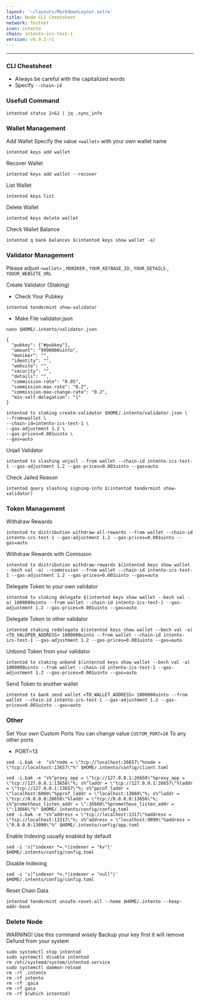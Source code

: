 ```yaml
---
layout: '~/layouts/MarkdownLayout.astro'
title: Node CLI Cheatsheet
network: Testnet
icon: intento
chain: intento-ics-test-1
version: v0.9.2-r1
---
```


---

### CLI Cheatsheet

- Always be careful with the capitalized words
- Specify `--chain-id`

### Usefull Command
```
intentod status 2>&1 | jq .sync_info
```

### Wallet Management

Add Wallet
Specify the value `<wallet>` with your own wallet name

```
intentod keys add wallet
```

Recover Wallet
```
intentod keys add wallet --recover
```

List Wallet
```
intentod keys list
```

Delete Wallet
```
intentod keys delete wallet
```

Check Wallet Balance
```
intentod q bank balances $(intentod keys show wallet -a)
```

### Validator Management

Please adjust `<wallet>` , `MONIKER` , `YOUR_KEYBASE_ID` , `YOUR_DETAILS` , `YOUUR_WEBSITE_URL`

Create Validator (Staking)
- Check Your Pubkey
```
intentod tendermint show-validator
```
- Make File validator.json
```
nano $HOME/.intento/validator.json
```
```
{
  "pubkey": {"#pubkey"},
  "amount": "9990000uinto",
  "moniker": "",
  "identity": "",
  "website": "",
  "security": "",
  "details": "",
  "commission-rate": "0.05",
  "commission-max-rate": "0.2",
  "commission-max-change-rate": "0.2",
  "min-self-delegation": "1"
}
```
```
intentod tx staking create-validator $HOME/.intento/validator.json \
--from=wallet \
--chain-id=intento-ics-test-1 \
--gas-adjustment 1.2 \
--gas-prices=0.001uinto \
--gas=auto

```

Unjail Validator
```
intentod tx slashing unjail --from wallet --chain-id intento-ics-test-1 --gas-adjustment 1.2 --gas-prices=0.001uinto --gas=auto
```

Check Jailed Reason
```
intentod query slashing signing-info $(intentod tendermint show-validator)
```

### Token Management

Withdraw Rewards
```
intentod tx distribution withdraw-all-rewards --from wallet --chain-id intento-ics-test-1 --gas-adjustment 1.2 --gas-prices=0.001uinto --gas=auto
```

Withdraw Rewards with Comission
```
intentod tx distribution withdraw-rewards $(intentod keys show wallet --bech val -a) --commission --from wallet --chain-id intento-ics-test-1 --gas-adjustment 1.2 --gas-prices=0.001uinto --gas=auto 
```

Delegate Token to your own validator
```
intentod tx staking delegate $(intentod keys show wallet --bech val -a) 1000000uinto --from wallet --chain-id intento-ics-test-1 --gas-adjustment 1.2 --gas-prices=0.001uinto --gas=auto
```

Delegate Token to other validator
```
intentod staking redelegate $(intentod keys show wallet --bech val -a) <TO_VALOPER_ADDRESS> 1000000uinto --from wallet --chain-id intento-ics-test-1 --gas-adjustment 1.2 --gas-prices=0.001uinto --gas=auto
```

Unbond Token from your validator
```
intentod tx staking unbond $(intentod keys show wallet --bech val -a) 1000000uinto --from wallet --chain-id intento-ics-test-1 --gas-adjustment 1.2 --gas-prices=0.001uinto --gas=auto
```

Send Token to another wallet
```
intentod tx bank send wallet <TO_WALLET_ADDRESS> 1000000uinto --from wallet --chain-id intento-ics-test-1 --gas-adjustment 1.2 --gas-prices=0.001uinto --gas=auto
```

### Other

Set Your own Custom Ports
You can change value `CUSTOM_PORT=20` To any other ports

- PORT=13

```
sed -i.bak -e  "s%^node = \"tcp://localhost:26657\"%node = \"tcp://localhost:13657\"%" $HOME/.intento/config/client.toml
```
```
sed -i.bak -e "s%^proxy_app = \"tcp://127.0.0.1:26658\"%proxy_app = \"tcp://127.0.0.1:13658\"%; s%^laddr = \"tcp://127.0.0.1:26657\"%laddr = \"tcp://127.0.0.1:13657\"%; s%^pprof_laddr = \"localhost:6060\"%pprof_laddr = \"localhost:13060\"%; s%^laddr = \"tcp://0.0.0.0:26656\"%laddr = \"tcp://0.0.0.0:13656\"%; s%^prometheus_listen_addr = \":26660\"%prometheus_listen_addr = \":13660\"%" $HOME/.intento/config/config.toml
sed -i.bak -e "s%^address = \"tcp://localhost:1317\"%address = \"tcp://localhost:13317\"%; s%^address = \"localhost:9090\"%address = \"0.0.0.0:13090\"%" $HOME/.intento/config/app.toml
```

Enable Indexing usually enabled by default
```
sed -i 's|^indexer *=.*|indexer = "kv"|' $HOME/.intento/config/config.toml
```

Disable Indexing
```
sed -i 's|^indexer *=.*|indexer = "null"|' $HOME/.intento/config/config.toml
```

Reset Chain Data
```
intentod tendermint unsafe-reset-all --home $HOME/.intento --keep-addr-book
```

### Delete Node

WARNING! Use this command wisely 
Backup your key first it will remove Defund from your system

```
sudo systemctl stop intentod
sudo systemctl disable intentod
rm /etc/systemd/system/intentod.service
sudo systemctl daemon-reload
rm -rf .intento
rm -rf intento
rm -rf .gaia
rm -rf gaia
rm -rf $(which intentod)
```
